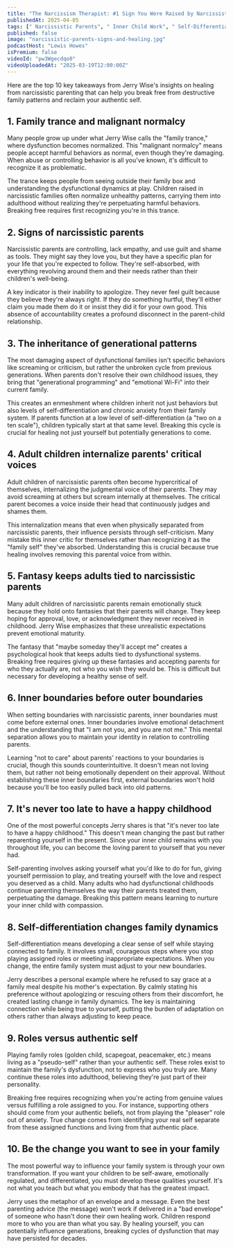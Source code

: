 ```yaml
---
title: "The Narcissism Therapist: #1 Sign You Were Raised by Narcissistic Parents!"
publishedAt: 2025-04-05
tags: [" Narcissistic Parents", " Inner Child Work", " Self-Differentiation"]
published: false
image: "narcissistic-parents-signs-and-healing.jpg"
podcastHost: "Lewis Howes"
isPremium: false
videoId: "pw3Wgecdqo0"
videoUploadedAt: "2025-03-19T12:00:00Z"
---
```



<PodcastSummaryPageLayout frontmatter={frontmatter}>

Here are the top 10 key takeaways from Jerry Wise's insights on healing from narcissistic parenting that can help you break free from destructive family patterns and reclaim your authentic self.

## 1. Family trance and malignant normalcy
Many people grow up under what Jerry Wise calls the "family trance," where dysfunction becomes normalized. This "malignant normalcy" means people accept harmful behaviors as normal, even though they're damaging. When abuse or controlling behavior is all you've known, it's difficult to recognize it as problematic.

The trance keeps people from seeing outside their family box and understanding the dysfunctional dynamics at play. Children raised in narcissistic families often normalize unhealthy patterns, carrying them into adulthood without realizing they're perpetuating harmful behaviors. Breaking free requires first recognizing you're in this trance.

## 2. Signs of narcissistic parents
Narcissistic parents are controlling, lack empathy, and use guilt and shame as tools. They might say they love you, but they have a specific plan for your life that you're expected to follow. They're self-absorbed, with everything revolving around them and their needs rather than their children's well-being.

A key indicator is their inability to apologize. They never feel guilt because they believe they're always right. If they do something hurtful, they'll either claim you made them do it or insist they did it for your own good. This absence of accountability creates a profound disconnect in the parent-child relationship.

## 3. The inheritance of generational patterns
The most damaging aspect of dysfunctional families isn't specific behaviors like screaming or criticism, but rather the unbroken cycle from previous generations. When parents don't resolve their own childhood issues, they bring that "generational programming" and "emotional Wi-Fi" into their current family.

This creates an enmeshment where children inherit not just behaviors but also levels of self-differentiation and chronic anxiety from their family system. If parents function at a low level of self-differentiation (a "two on a ten scale"), children typically start at that same level. Breaking this cycle is crucial for healing not just yourself but potentially generations to come.

## 4. Adult children internalize parents' critical voices
Adult children of narcissistic parents often become hypercritical of themselves, internalizing the judgmental voice of their parents. They may avoid screaming at others but scream internally at themselves. The critical parent becomes a voice inside their head that continuously judges and shames them.

This internalization means that even when physically separated from narcissistic parents, their influence persists through self-criticism. Many mistake this inner critic for themselves rather than recognizing it as the "family self" they've absorbed. Understanding this is crucial because true healing involves removing this parental voice from within.

## 5. Fantasy keeps adults tied to narcissistic parents
Many adult children of narcissistic parents remain emotionally stuck because they hold onto fantasies that their parents will change. They keep hoping for approval, love, or acknowledgment they never received in childhood. Jerry Wise emphasizes that these unrealistic expectations prevent emotional maturity.

The fantasy that "maybe someday they'll accept me" creates a psychological hook that keeps adults tied to dysfunctional systems. Breaking free requires giving up these fantasies and accepting parents for who they actually are, not who you wish they would be. This is difficult but necessary for developing a healthy sense of self.

## 6. Inner boundaries before outer boundaries
When setting boundaries with narcissistic parents, inner boundaries must come before external ones. Inner boundaries involve emotional detachment and the understanding that "I am not you, and you are not me." This mental separation allows you to maintain your identity in relation to controlling parents.

Learning "not to care" about parents' reactions to your boundaries is crucial, though this sounds counterintuitive. It doesn't mean not loving them, but rather not being emotionally dependent on their approval. Without establishing these inner boundaries first, external boundaries won't hold because you'll be too easily pulled back into old patterns.

## 7. It's never too late to have a happy childhood
One of the most powerful concepts Jerry shares is that "it's never too late to have a happy childhood." This doesn't mean changing the past but rather reparenting yourself in the present. Since your inner child remains with you throughout life, you can become the loving parent to yourself that you never had.

Self-parenting involves asking yourself what you'd like to do for fun, giving yourself permission to play, and treating yourself with the love and respect you deserved as a child. Many adults who had dysfunctional childhoods continue parenting themselves the way their parents treated them, perpetuating the damage. Breaking this pattern means learning to nurture your inner child with compassion.

## 8. Self-differentiation changes family dynamics
Self-differentiation means developing a clear sense of self while staying connected to family. It involves small, courageous steps where you stop playing assigned roles or meeting inappropriate expectations. When you change, the entire family system must adjust to your new boundaries.

Jerry describes a personal example where he refused to say grace at a family meal despite his mother's expectation. By calmly stating his preference without apologizing or rescuing others from their discomfort, he created lasting change in family dynamics. The key is maintaining connection while being true to yourself, putting the burden of adaptation on others rather than always adjusting to keep peace.

## 9. Roles versus authentic self
Playing family roles (golden child, scapegoat, peacemaker, etc.) means living as a "pseudo-self" rather than your authentic self. These roles exist to maintain the family's dysfunction, not to express who you truly are. Many continue these roles into adulthood, believing they're just part of their personality.

Breaking free requires recognizing when you're acting from genuine values versus fulfilling a role assigned to you. For instance, supporting others should come from your authentic beliefs, not from playing the "pleaser" role out of anxiety. True change comes from identifying your real self separate from these assigned functions and living from that authentic place.

## 10. Be the change you want to see in your family
The most powerful way to influence your family system is through your own transformation. If you want your children to be self-aware, emotionally regulated, and differentiated, you must develop these qualities yourself. It's not what you teach but what you embody that has the greatest impact.

Jerry uses the metaphor of an envelope and a message. Even the best parenting advice (the message) won't work if delivered in a "bad envelope" of someone who hasn't done their own healing work. Children respond more to who you are than what you say. By healing yourself, you can potentially influence generations, breaking cycles of dysfunction that may have persisted for decades.

</PodcastSummaryPageLayout>

